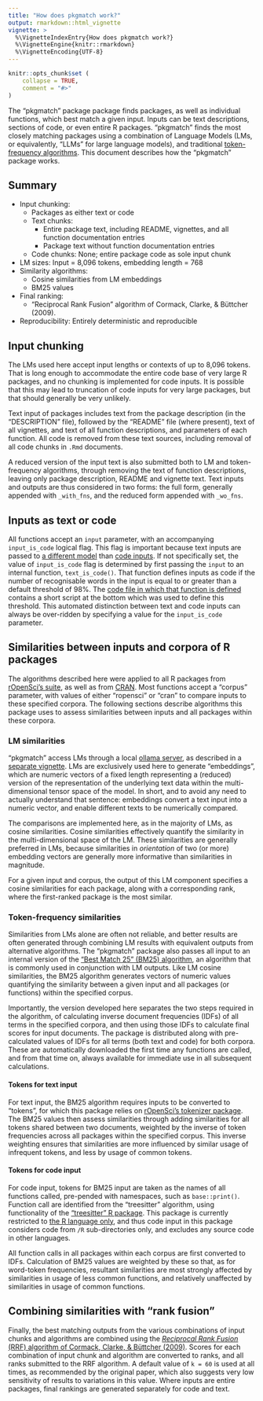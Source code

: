 ```yaml
---
title: "How does pkgmatch work?"
output: rmarkdown::html_vignette
vignette: >
  %\VignetteIndexEntry{How does pkgmatch work?}
  %\VignetteEngine{knitr::rmarkdown}
  %\VignetteEncoding{UTF-8}
---
```


```r
knitr::opts_chunk$set (
    collapse = TRUE,
    comment = "#>"
)
```

The "pkgmatch" package package finds packages, as well as individual functions,
which best match a given input. Inputs can be text descriptions, sections of
code, or even entire R packages. "pkgmatch" finds the most closely matching
packages using a combination of Language Models (LMs, or equivalently, "LLMs"
for large language models), and traditional [token-frequency
algorithms](https://en.wikipedia.org/wiki/Okapi_BM25). This document describes
how the "pkgmatch" package works.

## Summary

- Input chunking:
    - Packages as either text or code
    - Text chunks:
        - Entire package text, including README, vignettes, and all function documentation entries
        - Package text without function documentation entries
    - Code chunks: None; entire package code as sole input chunk
- LM sizes: Input = 8,096 tokens, embedding length = 768
- Similarity algorithms:
    - Cosine similarities from LM embeddings
    - BM25 values
- Final ranking:
    - "Reciprocal Rank Fusion" algorithm of Cormack, Clarke, & Büttcher (2009).
- Reproducibility: Entirely deterministic and reproducible

## Input chunking

The LMs used here accept input lengths or contexts of up to 8,096 tokens.
That is long enough to accommodate the entire code base of very large R
packages, and no chunking is implemented for code inputs. It is possible that
this may lead to truncation of code inputs for very large packages, but that
should generally be very unlikely.

Text input of packages includes text from the package description (in the
"DESCRIPTION" file), followed by the "README" file (where present), text of all
vignettes, and text of all function descriptions, and parameters of each
function. All code is removed from these text sources, including removal of all
code chunks in `.Rmd` documents.

A reduced version of the input text is also submitted both to LM and
token-frequency algorithms, through removing the text of function descriptions,
leaving only package description, README and vignette text. Text inputs and
outputs are thus considered in two forms: the full form, generally appended
with `_with_fns`, and the reduced form appended with `_wo_fns`.


## Inputs as text or code

All functions accept an `input` parameter, with an accompanying `input_is_code`
logical flag. This flag is important because text inputs are passed to [a
different model](https://huggingface.co/jinaai/jina-embeddings-v2-base-en) than
[code inputs](https://huggingface.co/jinaai/jina-embeddings-v2-base-code). If
not specifically set, the value of `input_is_code` flag is determined by first
passing the `input` to an internal function, `text_is_code()`. That function
defines inputs as code if the number of recognisable words in the input is
equal to or greater than a default threshold of 98%. The [code file in which
that function is
defined](https://github.com/ropensci-review-tools/pkgmatch/blob/main/R/utils.R)
contains a short script at the bottom which was used to define this threshold.
This automated distinction between text and code inputs can always be
over-ridden by specifying a value for the `input_is_code` parameter.

## Similarities between inputs and corpora of R packages

The algorithms described here were applied to all R packages from [rOpenSci's
suite](https://ropensci.org/packages), as well as from
[CRAN](https://cran.r-project.org). Most functions accept a "corpus" parameter,
with values of either "ropensci" or "cran" to compare inputs to these specified
corpora. The following sections describe algorithms this package uses to assess
similarities between inputs and all packages within these corpora.

### LM similarities

"pkgmatch" access LMs through a local [ollama server](https://ollama.com), as
described in a [separate
vignette](https://docs.ropensci.org/pkgmatch/articles/ollama.html).
LMs are exclusively used here to generate "embeddings", which are numeric
vectors of a fixed length representing a (reduced) version of the
representation of the underlying text data within the multi-dimensional tensor
space of the model. In short, and to avoid any need to actually understand that
sentence: embeddings convert a text input into a numeric vector, and enable
different texts to be numerically compared.

The comparisons are implemented here, as in the majority of LMs, as cosine
similarities. Cosine similarities effectively quantify the similarity in the
multi-dimensional space of the LM. These similarities are generally preferred
in LMs, because similarities in *orientation* of two (or more) embedding
vectors are generally more informative than similarities in magnitude.

For a given input and corpus, the output of this LM component specifies a
cosine similarities for each package, along with a corresponding rank, where
the first-ranked package is the most similar.

### Token-frequency similarities

Similarities from LMs alone are often not reliable, and better results are
often generated through combining LM results with equivalent outputs from
alternative algorithms. The "pkgmatch" package also passes all input to an
internal version of the ["Best Match 25" (BM25)
algorithm](https://en.wikipedia.org/wiki/Okapi_BM25), an algorithm that is
commonly used in conjunction with LM outputs. Like LM cosine similarities,
the BM25 algorithm generates vectors of numeric values quantifying the
similarity between a given input and all packages (or functions) within the
specified corpus.

Importantly, the version developed here separates the two steps required in the
algorithm, of calculating inverse document frequencies (IDFs) of all terms in
the specified corpora, and then using those IDFs to calculate final scores for
input documents. The package is distributed along with pre-calculated values of
IDFs for all terms (both text and code) for both corpora. These are
automatically downloaded the first time any functions are called, and from that
time on, always available for immediate use in all subsequent calculations.

#### Tokens for text input

For text input, the BM25 algorithm requires inputs to be converted to "tokens",
for which this package relies on [rOpenSci's tokenizer
package](https://docs.ropensci.org/tokenizers). The BM25 values then assess
similarities through adding similarities for all tokens shared between two
documents, weighted by the inverse of token frequencies across all packages
within the specified corpus. This inverse weighting ensures that similarities
are more influenced by similar usage of infrequent tokens, and less by usage of
common tokens.

#### Tokens for code input

For code input, tokens for BM25 input are taken as the names of all functions
called, pre-pended with namespaces, such as `base::print()`. Function call are
identified from the "treesitter" algorithm, using functionality of the
["treesitter" R package](https://davisvaughan.github.io/r-tree-sitter/). This
package is currently restricted to [the R language
only](https://github.com/r-lib/tree-sitter-r), and thus code input in this
package considers code from `/R` sub-directories only, and excludes any source
code in other languages.

All function calls in all packages within each corpus are first converted to
IDFs. Calculation of BM25 values are weighted by these so that, as for
word-token frequencies, resultant similarities are most strongly affected by
similarities in usage of less common functions, and relatively unaffected by
similarities in usage of common functions.

## Combining similarities with "rank fusion"

Finally, the best matching outputs from the various combinations of input
chunks and algorithms are combined using the [*Reciprocal Rank Fusion* (RRF)
algorithm
of Cormack, Clarke, & Büttcher
(2009)](https://plg.uwaterloo.ca/~gvcormac/cormacksigir09-rrf.pdf). Scores for
each combination of input chunk and algorithm are converted to ranks, and all
ranks submitted to the RRF algorithm. A default value of `k = 60` is used at
all times, as recommended by the original paper, which also suggests very low
sensitivity of results to variations in this value. Where inputs are entire
packages, final rankings are generated separately for code and text.
